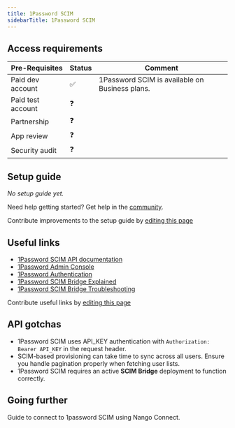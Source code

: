 ```yaml
---
title: 1Password SCIM
sidebarTitle: 1Password SCIM
---
```



<Overview />
<PreBuiltTooling />
<PreBuiltUseCases />

## Access requirements
| Pre-Requisites | Status | Comment |
| - | - | - |
| Paid dev account | ✅ | 1Password SCIM is available on Business plans. |
| Paid test account | ❓ |  |
| Partnership | ❓ | |
| App review | ❓ |  |
| Security audit | ❓ | |

## Setup guide

_No setup guide yet._

<Tip>Need help getting started? Get help in the [community](https://nango.dev/slack).</Tip>

<Note>Contribute improvements to the setup guide by [editing this page](https://github.com/nangohq/nango/tree/master/docs-v2/integrations/all/1password.mdx)</Note>

## Useful links

- [1Password SCIM API documentation](https://support.1password.com/scim/)
- [1Password Admin Console](https://my.1password.com)
- [1Password Authentication](https://support.1password.com/scim/)
- [1Password SCIM Bridge Explained](https://blog.1password.com/1password-scim-bridge-explained/)
- [1Password SCIM Bridge Troubleshooting](https://support.1password.com/scim-troubleshooting/)


<Note>Contribute useful links by [editing this page](https://github.com/nangohq/nango/tree/master/docs-v2/integrations/all/1password-scim.mdx)</Note>

## API gotchas

- 1Password SCIM uses API_KEY authentication with `Authorization: Bearer API_KEY` in the request header.
- SCIM-based provisioning can take time to sync across all users. Ensure you handle pagination properly when fetching user lists.
- 1Password SCIM requires an active **SCIM Bridge** deployment to function correctly.


## Going further

<Card title="Connect to 1password SCIM" icon="link" href="/integrations/all/1password-scim/connect" horizontal>
  Guide to connect to 1password SCIM using Nango Connect.
</Card>